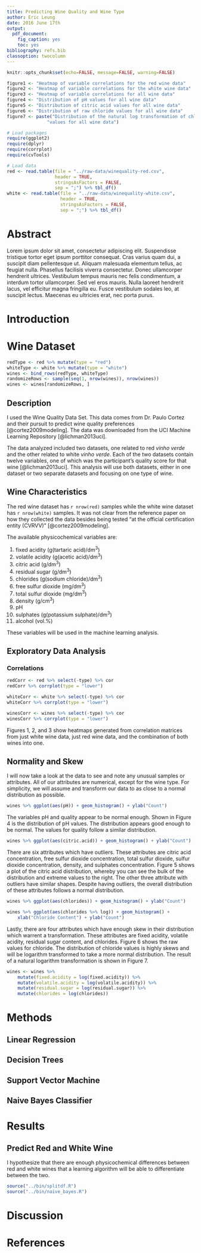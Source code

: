 ```yaml
---
title: Predicting Wine Quality and Wine Type
author: Eric Leung
date: 2016 June 17th
output: 
  pdf_document: 
    fig_caption: yes
    toc: yes
bibliography: refs.bib
classoption: twocolumn
---
```


```r
knitr::opts_chunk$set(echo=FALSE, message=FALSE, warning=FALSE)
```

```r
figure1 <- "Heatmap of variable correlations for the red wine data"
figure2 <- "Heatmap of variable correlations for the white wine data"
figure3 <- "Heatmap of variable correlations for all wine data"
figure4 <- "Distribution of pH values for all wine data"
figure5 <- "Distribution of citric acid values for all wine data"
figure6 <- "Distribution of raw chloride values for all wine data"
figure7 <- paste("Distribution of the natural log transformation of chloride",
               "values for all wine data")
```


```r
# Load packages
require(ggplot2)
require(dplyr)
require(corrplot)
require(cvTools)
```

```r
# Load data
red <- read.table(file = "../raw-data/winequality-red.csv",
                  header = TRUE,
                  stringsAsFactors = FALSE,
                  sep = ";") %>% tbl_df()
white <- read.table(file = "../raw-data/winequality-white.csv",
                    header = TRUE,
                    stringsAsFactors = FALSE,
                    sep = ";") %>% tbl_df()
```

# Abstract

Lorem ipsum dolor sit amet, consectetur adipiscing elit. Suspendisse tristique
tortor eget ipsum porttitor consequat. Cras varius quam dui, a suscipit diam
pellentesque ut. Aliquam malesuada elementum tellus, ac feugiat nulla. Phasellus
facilisis viverra consectetur. Donec ullamcorper hendrerit ultrices. Vestibulum
tempus mauris nec felis condimentum, a interdum tortor ullamcorper. Sed vel eros
mauris. Nulla laoreet hendrerit lacus, vel efficitur magna fringilla eu. Fusce
vestibulum sodales leo, at suscipit lectus. Maecenas eu ultricies erat, nec
porta purus.


# Introduction

# Wine Dataset

```r
redType <- red %>% mutate(type = "red")
whiteType <- white %>% mutate(type = "white")
wines <- bind_rows(redType, whiteType)
randomizeRows <- sample(seq(1, nrow(wines)), nrow(wines))
wines <- wines[randomizeRows, ]
```


## Description

I used the Wine Quality Data Set. This data comes from Dr. Paulo Cortez and
their pursuit to predict wine quality preferences [@cortez2009modeling]. The
data was downloaded from the UCI Machine Learning Repository [@lichman2013uci].

The data analyzed included two datasets, one related to red *vinho verde* and
the other related to white *vinho verde*. Each of the two datasets contain
twelve variables, one of which was the participant's quality score for that wine
[@lichman2013uci]. This analysis will use both datasets, either in one dataset
or two separate datasets and focusing on one type of wine.


## Wine Characteristics

The red wine dataset has `r nrow(red)` samples while the white wine dataset has
`r nrow(white)` samples. It was not clear from the reference paper on how they
collected the data besides being tested "at the official certification entity
(CVRVV)" [@cortez2009modeling].

The available physicochemical variables are:

1. fixed acidity (g(tartaric acid)/dm^3^)
2. volatile acidity (g(acetic acid)/dm^3^)
3. citric acid (g/dm^3^)
4. residual sugar (g/dm^3^)
5. chlorides (g(sodium chloride)/dm^3^)
6. free sulfur dioxide (mg/dm^3^)
7. total sulfur dioxide (mg/dm^3^)
8. density (g/cm^3^)
9. pH
10. sulphates (g(potassium sulphate)/dm^3^)
11. alcohol (vol.%)

These variables will be used in the machine learning analysis.


## Exploratory Data Analysis

### Correlations

```r
redCorr <- red %>% select(-type) %>% cor
redCorr %>% corrplot(type = "lower")
```

```r
whiteCorr <- white %>% select(-type) %>% cor
whiteCorr %>% corrplot(type = "lower")
```

```r
winesCorr <- wines %>% select(-type) %>% cor
winesCorr %>% corrplot(type = "lower")
```

Figures 1, 2, and 3 show heatmaps generated from correlation matrices from just
white wine data, just red wine data, and the combination of both wines into one.


## Normality and Skew

I will now take a look at the data to see and note any unusual samples or
attributes. All of our attributes are numerical, except for the wine type. For
simplicity, we will assume and transform our data to as close to a normal
distribution as possible.

```r
wines %>% ggplot(aes(pH)) + geom_histogram() + ylab("Count")
```

The variables pH and quality appear to be normal enough. Shown in Figure 4
is the distribution of pH values. The distribution appears good enough to be
normal. The values for quality follow a similar distribution.

```r
wines %>% ggplot(aes(citric.acid)) + geom_histogram() + ylab("Count")
```

There are six attributes which have outliers. These attributes are citric acid
concentration, free sulfur dioxide concentration, total sulfur dioxide, sulfur
dioxide concentration, density, and sulphates concentration. Figure 5 shows a
plot of the citric acid distribution, whereby you can see the bulk of the
distribution and extreme values to the right. The other three attribute with
outliers have similar shapes. Despite having outliers, the overall distribution
of these attributes follows a normal distribution.

```r
wines %>% ggplot(aes(chlorides)) + geom_histogram() + ylab("Count")
```

```r
wines %>% ggplot(aes(chlorides %>% log)) + geom_histogram() +
    xlab("Chloride Content") + ylab("Count")
```

Lastly, there are four attributes which have enough skew in their distribution 
which warrent a transformation. These attributes are fixed acidity, volatile 
acidity, residual sugar content, and chlorides. Figure 6 shows the raw values 
for chloride. The distribution of chloride values is highly skews and will be 
logarithm transformed to take a more normal distribution. The result of a
natural logarithm transformation is shown in Figure 7.

```r
wines <- wines %>%
    mutate(fixed.acidity = log(fixed.acidity)) %>%
    mutate(volatile.acidity = log(volatile.acidity)) %>%
    mutate(residual.sugar = log(residual.sugar)) %>%
    mutate(chlorides = log(chlorides))
```


# Methods

## Linear Regression

## Decision Trees

## Support Vector Machine

## Naive Bayes Classifier

# Results

## Predict Red and White Wine

I hypothesize that there are enough physicochemical differences between red and
white wines that a learning algorithm will be able to differentiate between the
two.

```r
source("../bin/splitdf.R")
source("../bin/naive_bayes.R")
```


# Discussion

# References